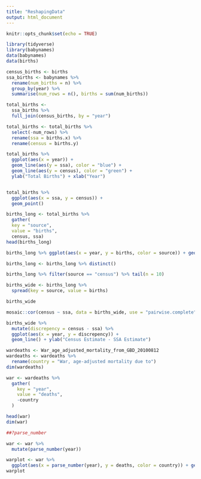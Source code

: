 ```yaml
---
title: "ReshapingData"
output: html_document
---
```


```r
knitr::opts_chunk$set(echo = TRUE)
```

```r
library(tidyverse)
library(babynames)
data(babynames)
data(births)
```

```r
census_births <- births
ssa_births <- babynames %>%
  rename(num_births = n) %>%
  group_by(year) %>%
  summarise(num_rows = n(), births = sum(num_births))

total_births <- 
  ssa_births %>% 
  full_join(census_births, by = "year")

total_births <- total_births %>%
  select(-num_rows) %>%
  rename(ssa = births.x) %>%
  rename(census = births.y) 

total_births %>%
  ggplot(aes(x = year)) +
  geom_line(aes(y = ssa), color = "blue") +
  geom_line(aes(y = census), color = "green") +
  ylab("Total Births") + xlab("Year")



```
```r
total_births %>%
  ggplot(aes(x = ssa, y = census)) +
  geom_point()


```


```r
births_long <- total_births %>%
  gather(
  key = "source", 
  value = "births",
  census, ssa)
head(births_long)
```
```r
births_long %>% ggplot(aes(x = year, y = births, color = source)) + geom_line()


```
```r
births_long <- births_long %>% distinct()

births_long %>% filter(source == "census") %>% tail(n = 10)
```
```r
births_wide <- births_long %>%
  spread(key = source, value = births)

births_wide

```
```r
mosaic::cor(census ~ ssa, data = births_wide, use = "pairwise.complete")

```
```r
births_wide %>%
  mutate(discrepency = census - ssa) %>%
  ggplot(aes(x = year, y = discrepency)) +
  geom_line() + ylab("Census Estimate - SSA Estimate")


```

```r
wardeaths <- War_age_adjusted_mortality_from_GBD_20100812
wardeaths <- wardeaths %>%
  rename(country = "War, age-adjusted mortality due to")
dim(wardeaths)
```
```r
war <- wardeaths %>%
  gather(
    key = "year",
    value = "deaths", 
    -country
  )

head(war)
dim(war)

```
```r
##?parse_number

war <- war %>%
  mutate(parse_number(year))

warplot <- war %>%
  ggplot(aes(x = parse_number(year), y = deaths, color = country)) + geom_line() +xlab("Year")
warplot
```




























